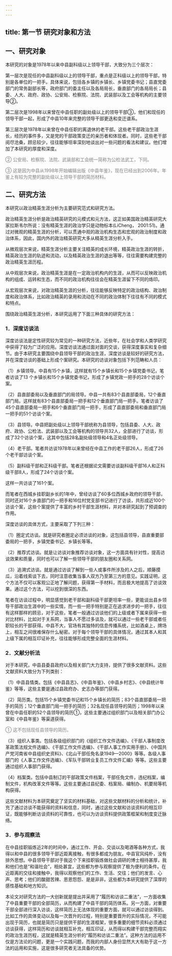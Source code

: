 ```yaml
---
---
---
```

title: 第一节 研究对象和方法
---

## 一、研究对象

本研究的对象是1978年以来中县副科级以上领导干部，大致分为三个层次：

第一层次是现任的中县副科级以上的领导干部，重点是正科级以上的领导干部，特别是各单位的一把手。具体来说，包括各乡镇的乡镇长、乡镇党委书记；县直党委部门的常务副部长等，政府部门的委主任以及各局局长，垂直部门的各局局长；县委、人大、政府、政协、公安局、检察院、法院、武装部以及工会等机构的主要领导②。

第二层次是1998年以来曾在中县任职的副处级以上的领导干部③，他们和现任的领导干部一起，形成了中县10年来完整的领导干部更迭和变迁谱系。

第三层次是1978年以来曾在中县任职的离退休的老干部。这些老干部政治生涯长，经历的事件多，又是党的干部政策变迁的亲历者和体现者。同时，这些老干部阅尽沧桑，顾忌较少，往往能够坦率深刻地谈出对一些问题的看法和建议。他们增加了本研究的厚度和深度。

<font color=gray >

② 公安局、检察院、法院、武装部和工会统一简称为公检法武工，下同。
</font>
<font color=gray >

③ 这是因为中县从1998年开始编辑出版《中县年鉴》，现在已经出到2006年。年鉴上有较为完整的副处级以上领导干部的简历材料。
</font>


## 二、研究方法

本研究以政治精英生涯分析为主要研究范式和研究方法。

政治精英生涯分析是政治精英研究的元模式和元方法，这正如美国政治精英研究大家拉斯韦尔所说：没有精英生涯的政治学只是动物标本(LiCheng， 2001:51)。通过对微观的精英生涯的分析，可以贯通中观的政治机构生态和宏观的政治制度和政治体系，因此，国内外的政治精英研究大多从精英生涯分析入手。

从微观层次来说，精英生涯分析主要关注精英的成长环境，精英政治生涯的转折，精英政治生涯的轨迹和流动，以及精英政治生涯的退出等等，往往需要构建完整的政治精英生涯历程。

从中观层次来说，政治精英生涯是在一定政治机构内的生涯，从而可以反映政治机构的组成、运转和生态，而不同的政治机构往往会在精英生涯留下不同的烙印。

从宏观层次来说，对政治精英生涯的分析，往往能够反映特定的政治结构、政治制度和政治体系，比如政治精英的录用和流动在不同的政治体制下往往有不同的模式和特点。

围绕政治精英生涯分析，本研究运用了下面三种具体的研究方法：

### 1．深度访谈法

深度访谈法是定性研究较为常见的一种研究方法，近些年，在社会学和人类学研究中获得了较为广泛的应用。深度访谈法通过面对面的交谈，获得深度事实和复杂细节。由于本研究主要围绕中县领导干部的政治生涯，深度访谈是较好的研究方法，并在深度访谈的基础上形成个案研究。本研究的访谈对象包括下列范畴和人员：

（1）乡镇领导。中县有15个乡镇，这样就有15个乡镇长和15个乡镇党委书记，笔者访谈了13
个乡镇长和15个乡镇党委书记，形成了乡镇党政一把手的28个访谈个案。

（2）县直部委局以及垂直部门的局领导。中县一共有83个县直部委局，12个垂直部门局。这样就有83个县直部委局一把手和12个垂直部门局一把手。笔者访谈了45个县直部委局一把手和6个垂直部门局一把手，形成了县直部委局和垂直部门局一把手的51个访谈个案。

（3）县领导。中县把副处级以上领导干部统称为县领导，包括县委、人大、政府、政协、公检法、武装部以及工会等机构的领导共32人，全部进行了访谈，形成了32个访谈个案，这其中包括28名副处级领导和4名正处级领导。

（4）老干部。笔者共访谈1978年以来曾经在中县工作的老干部26人，形成了26个老干部访谈个案。

（5）副科级干部和正科级干部。笔者还根据论文需要访谈副科级干部16人和正科级干部8人，形成了24个访谈个案。

这样一共访谈了161个案。

而笔者在西城乡挂职副乡长的1年中，曾经访谈了60多位西城乡政府的领导干部，同时还对16个乡直部门的一把手和16位村党支部书记进行了访谈，共形成近100个访谈个案，这些个案提供了丰富的乡村干部生涯材料，并对本研究起到了预调查的作用。

深度访谈的具体方式，主要采取了下列三种：

（1）圈定式访谈。就是研究者圈定必须访谈的对象，这包括县领导，县直重要部委局的一把手，乡镇党委书记、乡镇长等等。

（2）推荐式访谈。就是让访谈对象推荐访谈对象，这一方面具有针对性，提高访谈效果和质量，同时也可以了解一些领导干部的朋友圈和关系网。

（3）追溯式访谈。就是通过访谈了解到一些人或事件所涉及的人之后，顺藤摸瓜，沿着线索谈下去，同时注意收集当事人双方乃至第三方的意见。实践证明，这个方法不仅可以客观公正地了解问题，获得第一手材料，而且极大地提高了访谈效果。通过这个方法，可以挖到很深的东西。

笔者在访谈过程中，明显感觉到老干部和副科级干部更坦率一些，更能谈出县乡领导干部政治生涯中的一些实情，而一些一把手特别是正在追求进步的一把手，往往有这样那样的顾忌，对于这些，笔者一般通过访谈他们的上级或者下属来获得一些对比材料，比如对于关系网，当事人不愿过多谈及，就可以通过一些老干部或者任职较长的干部获得。中县不大，官场有其独特的信息传播系统，比如酒桌上，牌场上，相互之间很难保存什么秘密。对于每个领导干部的具体情况，通过其本人和其上级下属的相互印证补充，往往能够形成完整全面的生涯材料。

### 2．文献分析法

对于本研究，中县县委县政府以及相关部门大力支持，提供了很多文献资料。这些文献资料大致分为下列类别：

（1）中县县情类。包括《中县县志》、《中县年鉴》、《中县乡村志》、《中县统计年鉴》等等，这些主要是通过县政府办、史志办等部门获得。

（2）简历类。包括15个乡镇党委书记和15个乡镇长的简历；83个县直部委局一把手的简历；12个垂直部门局一把手的简历；32名现任县领导的简历；1998年以来曾在中县任职的52个县领导的简历①，这些主要通过组织部门以及相关部门办公室和《中县年鉴》等渠道获得。
<font color=gray >

① 这不包括现任县领导的简历。
</font>

（3）组织人事类。包括各级组织部门的《组织工作文件选编》、《干部人事制度改革政策法规文件选编》、《干部工作文件选编》、《干部人事工作实用手册》、《中国共产党河南省中县组织史资料》、《北山干部任免名录1949—2000》等等。各级人事部门的《人事工作文件选编》、《军队干部转业复员工作文件汇编》等等。这些主要通过组织人事部门获得。

（4）档案类。包括中县制订的干部政策文件档案，干部任免文件，违纪档案，编制文件，机构改革文件等等。这些主要通过县纪委、档案局、编制办、机要局等机构获得。

这些文献材料为本研究奠定了坚实的材料基础，对这些文献材料的分析和统计，补充了通过访谈不能获得的资料和信息，同时，通过这些文献和访谈资料的相互印证，既能够判断访谈资料的可靠性，也可以为访谈资料提供政策框架和制度变迁脉络。

### 3．参与观察法

在中县挂职锻炼近2年的时间中，通过工作、开会、交谈以及喝酒等各种方式，我得以和中县的很多领导干部近距离接触，有很多都成为朋友。中县官风纯朴，没有排外思想。中县领导干部对于我这个下来挂职锻炼做社会调研的博士相待甚厚，我和他们也是“和谐社会”，相处甚宜，这些都为参与观察提供了极为便利的条件。在近距离的交往和接触中，我得以观察他们的工作、生活、交往；他们的发言、心声、思考；他们的酸甜苦辣、恩恩怨怨、是是非非。这些都为本研究提供了深厚的感性基础和地方知识。

本论文对研究方法的一大创新就是提出并采用了“履历和访谈二重法”，一方面收集了中县重要干部的全部简历，从而构建了中县干部的简历体系。另一方面，对重要干部全部进行深入访谈，这样简历上无法体现的重要方面，就可以通过访谈得到。比如工作的具体变动以及每一次晋升的过程，特别是重要晋升的实际情况，不可能出现于简历，也就是简历只是提供干部的生涯框架，很多重要的细节资料必须通过访谈获得，这样简历和访谈就相互补充，相互印证，从而得以构建干部完整而翔实的政治生涯历程，这就是精英生涯分析的“履历和访谈二重法”。这种方法的运用不仅是方法论的问题，更是一个实践问题，而我的内部人身份显然大大有助于这一方法的运用和实施，这是很多研究者无法具备的优势。




